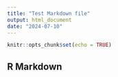 ```yaml
---
title: "Test Markdown file"
output: html_document
date: "2024-07-10"
---
```


```r
knitr::opts_chunk$set(echo = TRUE)
```

## R Markdown
